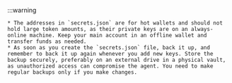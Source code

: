 :::warning

    * The addresses in `secrets.json` are for hot wallets and should not hold large token amounts, as their private keys are on an always-online machine. Keep your main account in an offline wallet and transfer funds as needed.
    * As soon as you create the `secrets.json` file, back it up, and remember to back it up again whenever you add new keys. Store the backup securely, preferably on an external drive in a physical vault, as unauthorized access can compromise the agent. You need to make regular backups only if you make changes.
